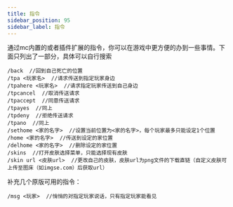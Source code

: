 ---
title: 指令
sidebar_position: 95
sidebar_label: 指令
---

通过mc内置的或者插件扩展的指令，你可以在游戏中更方便的办到一些事情。下面只列出了一部分，具体可以自行搜索
```
/back  //回到自己死亡的位置
/tpa <玩家名>  //请求传送到指定玩家身边
/tpahere <玩家名>  //请求指定玩家传送到自己身边
/tpcancel  //取消传送请求
/tpaccept  //同意传送请求
/tpayes  //同上
/tpdeny  //拒绝传送请求
/tpano  //同上
/sethome <家的名字>  //设置当前位置为<家的名字>，每个玩家最多只能设定1个位置
/home <家的名字>  //传送到设定的家位置
/delhome <家的名字>  //删除设定的家位置
/skins  //打开皮肤选择菜单，只能选择现有皮肤
/skin url <皮肤url>  //更改自己的皮肤，皮肤url为png文件的下载直链（自定义皮肤可上传至图床（如imgse.com）后获取url）
```

补充几个原版可用的指令：

```
/msg <玩家>  //悄悄的对指定玩家说话，只有指定玩家能看见
```